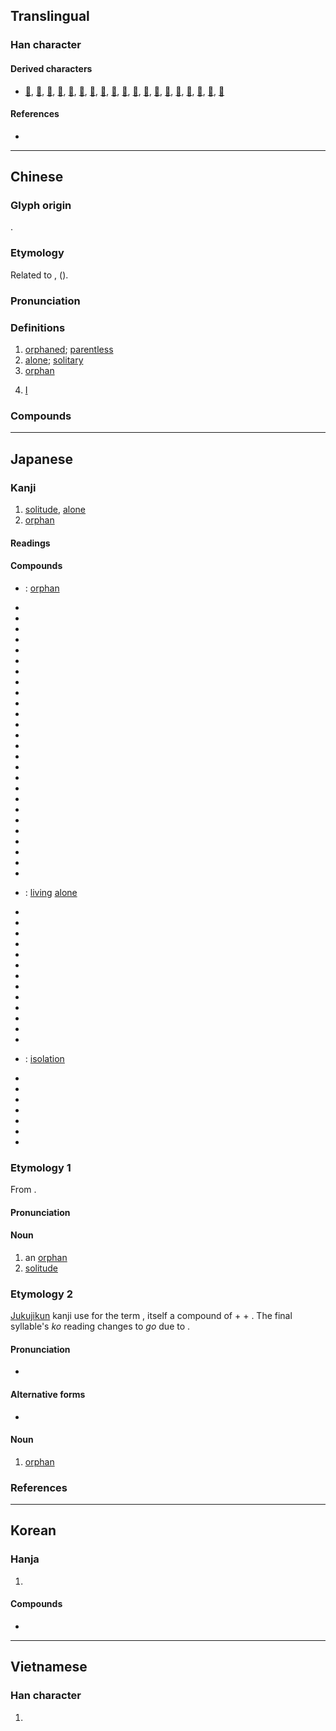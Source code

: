 {{character info/new}}
==Translingual==

===Han character===
{{Han char|rn=39|rad=子|as=05|sn=8|asj=6|snj=9|four=12430|canj=NDHVO|ids=⿰子瓜}}

====Derived characters====
* [[𦋆]], [[箛]], [[𦣮]], [[菰]], [[𡍢]], [[𡦈]], [[𡦶]], [[𢮩]], [[𣔞]], [[𦁣]], [[𧍆]], [[𨂗]], [[𨔌]], [[𩸰]], [[𪂮]], [[𪂲]], [[𪧄]], [[𪽵]], [[𫛈]]

====References====
* {{Han ref|kx=0279.080|dkj=06966|dj=0547.060|hdz=21014.010|uh=5B64|ud=23396|bh=A974|bd=43380}}

----

==Chinese==
{{zh-forms}}

===Glyph origin===
{{Han etym}}
{{Han compound|ls=psc|子|瓜|c1=s|c2=p|t1=child}}.

===Etymology===
Related to {{och-l|寡|alone; widow}}, {{och-l|鰥|widower}} ({{zh-ref|Schuessler, 2007}}).

===Pronunciation===
{{zh-pron
|m=gū
|c=gu1
|h=pfs=kû
|md=gŭ
|mn=ko͘
|mn-t=gou1
|w=1ku
|mc=y
|oc=y
|cat=a,n,pron
}}

===Definitions===
{{zh-hanzi}}

# [[orphan]]ed; [[parentless]]
# [[alone]]; [[solitary]]
# [[orphan]]
# {{lb|zh|usually by an emperor or a king}} [[I]]

===Compounds===
{{zh-der|孤獨|一意孤行|三孤|人孤勢單|伶仃孤苦|內秉堅孤|六尺之孤|冷孤丁|別鶴孤鸞|勢窮力孤|南面稱孤|四行孤軍|妝孤|字孤|存孤|孤丁|孤丁丁|孤介|孤伶伶|孤傲|孤僻|孤光|孤兒|孤兒寡婦|孤兒年金|孤兒院|孤力難為|孤危|孤另|孤另另|孤哀子|孤單|孤嗣|孤城|孤堆|孤塗|孤墳|孤墳野塚|孤女|孤嫠|孤子|孤孑|孤孤恓恓|孤孤悽悽|孤孤零零|孤客|孤家|孤家寡人|孤寂|孤寒|孤寡|孤寡不穀|孤山|孤峭|孤峰絕岸|孤島|孤帆|孤弱|孤形吊影|孤形單影|孤形隻影|孤征|孤忠|孤恓|孤惸|孤憤|孤拐|孤拐臉|孤拐面|孤拔|孤挺花|孤掌難鳴|孤星淚|孤本|孤棚|孤棲|孤樁|孤標|孤注|孤注一擲|孤淒|孤燈挑盡|孤特|孤犢觸乳|孤獨園|孤獸|孤王|孤生|孤眠|孤眠獨宿|孤窮|孤窮一身|孤立|孤立主義|孤立無助|孤立無援|孤立語|孤竹|孤竹君|孤絕|孤老|孤老院|孤膽|孤臣|孤臣孽子|孤舟|孤芳|孤芳自賞|孤苦|孤苦伶仃|孤苦無依|孤苦零丁|孤蓬|孤虛|孤行|孤行己意|孤行己見|孤衾獨枕|孤調調|孤證|孤負|孤貧|孤貧顛連|孤賤|孤蹤|孤身|孤身隻影|孤軍|孤軍作戰|孤軍奮戰|孤軍深入|孤辰合注|孤迥|孤遊|孤陋|孤陋寡聞|孤雌生殖|孤雛淚|孤雛腐鼠|孤離|孤雲|孤雲野鶴|孤零零|孤霜|孤露|孤館|孤高|孤高自許|孤鬼兒|孤魂|孤魂野鬼|孤鳥|孤鴈|孤鴻寡鵠|孤鸞|孤鸞寡鶴|孤鸞年|孤鸞照命|孽子孤臣|寡宿孤辰|寡鵠孤鸞|幼孤|形孤影寡|形孤影隻|恤孤|恤孤念寡|恤孤念苦|惜孤念寡|憐孤惜寡|押孤丁|拐孤|搶孤|撫孤|撫孤恤寡|擔孤受寡|斷雁孤鴻|曙後星孤|爬孤棚|獨學孤陋|獨根孤種|白雲孤飛|睽孤|矜寡孤獨|稱孤道寡|絕世孤品|苦心孤詣|裝孤|託孤|託孤寄命|趙氏孤兒|道寡稱孤|遺孤|鏡裡孤鸞|閒雲孤鶴|隻身孤影|零丁孤苦|電腦孤兒|高悝匿孤|鰥寡孤獨|德不孤，必有鄰}}

----

==Japanese==

===Kanji===
{{ja-kanji|grade=c|rs=子05}}

# [[solitude]], [[alone]]
# [[orphan]]

====Readings====
{{ja-readings
|goon=く
|kanon=こ
|kun=みなしご-, ひと-り
}}

====Compounds====
{{der-top|Compounds}}
* {{ja-r|遺%孤|い%こ}}: [[orphan]]
* {{ja-r|孤%雲|こ%うん}}
* {{ja-r|孤%影|こ%えい}}
* {{ja-r|孤%猿|こ%えん}}
* {{ja-r|孤%介|こ%かい}}
* {{ja-r|孤%客|こ%かく}}
* {{ja-r|孤%雁|こ%がん}}
* {{ja-r|孤%笈|こ%きゅう}}
* {{ja-r|孤%衾|こ%きん}}
* {{ja-r|孤%軍|こ%ぐん}}
* {{ja-r|孤%閨|こ%けい}}
* {{ja-r|孤%月|こ%げつ}}
* {{ja-r|孤%剣|こ%けん}}
* {{ja-r|孤%高|こ%こう}}
* {{ja-r|孤%坐|こ%ざ}}
* {{ja-r|孤%在|こ%ざい}}
* {{ja-r|孤%山|こ%ざん}}
* {{ja-r|孤%児|こ%じ}}
* {{ja-r|孤%弱|こ%じゃく}}
* {{ja-r|孤%樹|こ%じゅ}}
* {{ja-r|孤%舟|こ%しゅう}}
* {{ja-r|孤%愁|こ%しゅう}}
* {{ja-r|孤%称|こ%しょう}}
* {{ja-r|孤%聳|こ%しょう}}
* {{ja-r|孤%城|こ%じょう}}
* {{ja-r|孤%食|こ%しょく}}
* {{ja-r|孤%身|こ%しん}}
* {{ja-r|孤%棲|こ%せい}}: [[living]] [[alone]]
* {{ja-r|孤%絶|こ%ぜつ}}
* {{ja-r|孤%村|こ%そん}}
* {{ja-r|孤%尊|こ%そん}}
* {{ja-r|孤%忠|こ%ちゅう}}
* {{ja-r|孤%注|こ%ちゅう}}
* {{ja-r|孤%灯|こ%とう}}
* {{ja-r|孤%島|こ%とう}}
* {{ja-r|孤%独|こ%どく}}
* {{ja-r|孤%帆|こ%はん}}
* {{ja-r|孤%平|こ%ひょう}}
* {{ja-r|孤%峰|こ%ほう}}
* {{ja-r|孤%篷%庵|こ%ほう%あん}}
* {{ja-r|孤%本|こ%ほん}}
* {{ja-r|孤%立|こ%りつ}}: [[isolation]]
* {{ja-r|孤%塁|こ%るい}}
* {{ja-r|孤%例|こ%れい}}
* {{ja-r|孤%老|こ%ろう}}
* {{ja-r|孤%陋|こ%ろう}}
* {{ja-r|単%孤|たん%こ}}
* {{ja-r|徳 は 孤 ならず 必ず 隣 あり|とく は こ ならず かならず となり あり}}
* {{ja-r|孤児|みなしご}}
{{der-bottom}}

===Etymology 1===
{{ja-kanjitab|こ|yomi=o}}
From {{etyl|ltc|ja|sort=こ}} {{m|zh|孤|tr=ku}}.

====Pronunciation====
{{ja-pron|yomi=kanon|こ|acc=1|acc_ref=DJR}}

====Noun====
{{ja-noun|こ}}

# an [[orphan]]
# [[solitude]]

===Etymology 2===
{{ja-kanjitab|みなしご|yomi=kun}}
[[熟字訓#Japanese|Jukujikun]] kanji use for the term {{l|ja|みなしご}}, itself a compound of {{m|ja|身|tr=mi||identity, family}} + {{m|ja|無|tr=nashi||none, without}} + {{m|ja|子|tr=ko||child}}. The final syllable's ''ko'' reading changes to ''go'' due to {{rendaku|みなしご}}.

====Pronunciation====
{{ja-pron|みなしご|yomi=k}}
* {{IPA|ja|/mi.na.si.ɡo/|[minäɕiɡo̞]|[minäɕiŋo̞]}}

====Alternative forms====
* {{l|ja|孤児}}

====Noun====
{{ja-noun|みなしご}}

# [[orphan]]

===References===
<references/>

----

==Korean==

===Hanja===
{{ko-hanja|hangeul=고|rv=go|mr=ko}}

# {{rfdef|ko|sort=子05}}

====Compounds====
* {{l|ko|孤兒院|tr=[[고아원]], goawon||orphanage}}

----

==Vietnamese==

===Han character===
{{vi-hantu|[[cô]], [[co]], [[còi]], [[côi]], [[go]], [[gò]]|rs=子05}}

# {{rfdef|vi|sort=子05}}